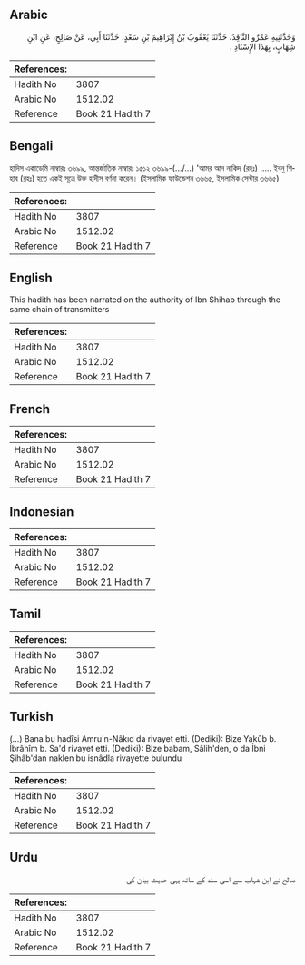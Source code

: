 ## Arabic


<div dir="rtl" lang="ar" style={{fontSize:'larger',backgroundColor:'#f8f9fa',padding:20}}>
وَحَدَّثَنِيهِ عَمْرٌو النَّاقِدُ، حَدَّثَنَا يَعْقُوبُ بْنُ إِبْرَاهِيمَ بْنِ سَعْدٍ، حَدَّثَنَا أَبِي، عَنْ صَالِحٍ، عَنِ ابْنِ شِهَابٍ، بِهَذَا الإِسْنَادِ ‏.‏
</div>
<div style={{backgroundColor:'#f8f9fa',padding:20, marginBottom: 10}}><table> <thead> <tr> <th>References:</th> <th></th> </tr> </thead> <tbody><tr><td>Hadith No</td><td>3807</td></tr><tr><td>Arabic No</td><td>1512.02</td></tr><tr><td>Reference</td><td>Book 21 Hadith 7</td></tr></tbody></table></div>

## Bengali


<div dir="ltr" lang="bn" style={{fontSize:'larger',backgroundColor:'#f8f9fa',padding:20}}>
হাদিস একাডেমি নাম্বারঃ ৩৬৯৯, আন্তর্জাতিক নাম্বারঃ ১৫১২ ৩৬৯৯-(.../...) 'আমর আন নাকিদ (রহঃ) ..... ইবনু শিহাব (রহঃ) হতে একই সূত্রে উক্ত হাদীস বর্ণনা করেন। (ইসলামিক ফাউন্ডেশন ৩৬৬৫, ইসলামিক সেন্টার ৩৬৬৫)
</div>
<div style={{backgroundColor:'#f8f9fa',padding:20, marginBottom: 10}}><table> <thead> <tr> <th>References:</th> <th></th> </tr> </thead> <tbody><tr><td>Hadith No</td><td>3807</td></tr><tr><td>Arabic No</td><td>1512.02</td></tr><tr><td>Reference</td><td>Book 21 Hadith 7</td></tr></tbody></table></div>

## English


<div dir="ltr" lang="en" style={{fontSize:'larger',backgroundColor:'#f8f9fa',padding:20}}>
This hadith has been narrated on the authority of Ibn Shihab through the same chain of transmitters
</div>
<div style={{backgroundColor:'#f8f9fa',padding:20, marginBottom: 10}}><table> <thead> <tr> <th>References:</th> <th></th> </tr> </thead> <tbody><tr><td>Hadith No</td><td>3807</td></tr><tr><td>Arabic No</td><td>1512.02</td></tr><tr><td>Reference</td><td>Book 21 Hadith 7</td></tr></tbody></table></div>

## French


<div dir="ltr" lang="fr" style={{fontSize:'larger',backgroundColor:'#f8f9fa',padding:20}}>

</div>
<div style={{backgroundColor:'#f8f9fa',padding:20, marginBottom: 10}}><table> <thead> <tr> <th>References:</th> <th></th> </tr> </thead> <tbody><tr><td>Hadith No</td><td>3807</td></tr><tr><td>Arabic No</td><td>1512.02</td></tr><tr><td>Reference</td><td>Book 21 Hadith 7</td></tr></tbody></table></div>

## Indonesian


<div dir="ltr" lang="id" style={{fontSize:'larger',backgroundColor:'#f8f9fa',padding:20}}>

</div>
<div style={{backgroundColor:'#f8f9fa',padding:20, marginBottom: 10}}><table> <thead> <tr> <th>References:</th> <th></th> </tr> </thead> <tbody><tr><td>Hadith No</td><td>3807</td></tr><tr><td>Arabic No</td><td>1512.02</td></tr><tr><td>Reference</td><td>Book 21 Hadith 7</td></tr></tbody></table></div>

## Tamil


<div dir="ltr" lang="ta" style={{fontSize:'larger',backgroundColor:'#f8f9fa',padding:20}}>

</div>
<div style={{backgroundColor:'#f8f9fa',padding:20, marginBottom: 10}}><table> <thead> <tr> <th>References:</th> <th></th> </tr> </thead> <tbody><tr><td>Hadith No</td><td>3807</td></tr><tr><td>Arabic No</td><td>1512.02</td></tr><tr><td>Reference</td><td>Book 21 Hadith 7</td></tr></tbody></table></div>

## Turkish


<div dir="ltr" lang="tr" style={{fontSize:'larger',backgroundColor:'#f8f9fa',padding:20}}>
(…) Bana bu hadîsi Amru'n-Nâkıd da rivayet etti. (Dediki): Bize Yakûb b. İbrâhîm b. Sa'd rivayet etti. (Dediki): Bize babam, Sâlih'den, o da İbni Şihâb'dan naklen bu isnâdla rivayette bulundu
</div>
<div style={{backgroundColor:'#f8f9fa',padding:20, marginBottom: 10}}><table> <thead> <tr> <th>References:</th> <th></th> </tr> </thead> <tbody><tr><td>Hadith No</td><td>3807</td></tr><tr><td>Arabic No</td><td>1512.02</td></tr><tr><td>Reference</td><td>Book 21 Hadith 7</td></tr></tbody></table></div>

## Urdu


<div dir="rtl" lang="ur" style={{fontSize:'larger',backgroundColor:'#f8f9fa',padding:20}}>
صالح نے ابن شہاب سے اسی سند کے ساتھ یہی حدیث بیان کی
</div>
<div style={{backgroundColor:'#f8f9fa',padding:20, marginBottom: 10}}><table> <thead> <tr> <th>References:</th> <th></th> </tr> </thead> <tbody><tr><td>Hadith No</td><td>3807</td></tr><tr><td>Arabic No</td><td>1512.02</td></tr><tr><td>Reference</td><td>Book 21 Hadith 7</td></tr></tbody></table></div>